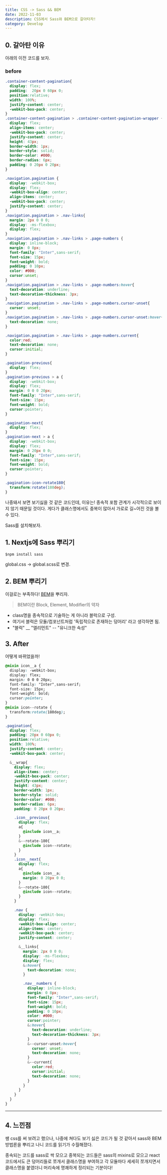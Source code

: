 ```yaml
---
title: CSS -> Sass && BEM
date: 2022-11-03
description: CSS에서 Sass와 BEM으로 갈아타자!
category: Develop
---
```


## 0. 갈아탄 이유
아래의 이전 코드를 보자.

### before
```css
.container-content-pagination{
  display: flex;
  padding:  20px 0 60px 0;
  position:relative;
  width: 100%;
  justify-content: center;
  -webkit-box-pack: center;
}
.container-content-pagination > .container-content-pagination-wrapper {
  display: flex;
  align-items: center;
  -webkit-box-pack: center;
  justify-content: center;
  height: 43px;
  border-width: 1px;
  border-style: solid;
  border-color: #000;
  border-radius: 6px;
  padding: 0 20px 0 20px;
}

.navigation.pagination {
  display: -webkit-box;
  display: flex;
  -webkit-box-align: center;
  align-items: center;
  -webkit-box-pack: center;
  justify-content: center;
}
.navigation.pagination > .nav-links{
  margin: 2px 0 0 0;
  display: -ms-flexbox;
  display: flex;
}
.navigation.pagination > .nav-links > .page-numbers {
  display: inline-block;
  margin: 0 8px;
  font-family: "Inter",sans-serif;
  font-size: 15px;
  font-weight: bold;
  padding: 0 10px;
  color: #000;
  cursor:unset;
}
.navigation.pagination > .nav-links > .page-numbers:hover{
  text-decoration: underline;
  text-decoration-thickness: 3px;
}
.navigation.pagination > .nav-links > .page-numbers.cursor-unset{
  cursor: unset;
}
.navigation.pagination > .nav-links > .page-numbers.cursor-unset:hover{
  text-decoration: none;
}

.navigation.pagination > .nav-links > .page-numbers.current{
  color:red;
  text-decoration: none;
  cursor:initial;
}

.pagination-previous{
  display: flex;
}
.pagination-previous > a {
  display: -webkit-box;
  display: flex;
  margin: 0 0 0 20px;
  font-family: "Inter",sans-serif;
  font-size: 15px;
  font-weight: bold;
  cursor:pointer;
}

.pagination-next{
  display: flex;
}
.pagination-next > a {
  display: -webkit-box;
  display: flex;
  margin: 0 20px 0 0;
  font-family: "Inter",sans-serif;
  font-size: 15px;
  font-weight: bold;
  cursor:pointer;
}

.pagination-icon-rotate180{
  transform:rotate(180deg);
}
```

나중돼서 보면 보기싫을 것 같은 코드인데, 이유는!
종속적 포함 관계가 시각적으로 보이지 않기 때문일 것이다.
게다가 클래스명에서도 중복이 많아서 가로로 길~어진 것을 볼 수 있다.

Sass를 설치해보자.


## 1. Nextjs에 Sass 뿌리기

```
$npm install sass
```

global.css -> global.scss로 변경.


## 2. BEM 뿌리기
이걸로는 부족하다!
[BEM](https://velog.io/@nemo/bem)을 뿌리자.

> BEM이란 Block, Element, Modifier의 약자
- class명을 종속적으로 기술하는 게 아니라 블럭으로 구성.
- 여기서 블럭은 모듈/컴포넌트처럼 '독립적으로 존재하는 덩어리' 라고 생각하면 됨.
- "블럭" __ "엘리먼트" -- "유니크한 속성"


## 3. After
어떻게 바뀌었을까!

```css
@mixin icon__a {
  display: -webkit-box;
  display: flex;
  margin: 0 0 0 20px;
  font-family: "Inter",sans-serif;
  font-size: 15px;
  font-weight: bold;
  cursor:pointer;
}
@mixin icon--rotate {
  transform:rotate(180deg);
}

.pagination{
  display: flex;
  padding: 20px 0 60px 0;
  position:relative;
  width: 100%;
  justify-content: center;
  -webkit-box-pack: center;

  &__wrap{
    display: flex;
    align-items: center;
    -webkit-box-pack: center;
    justify-content: center;
    height: 43px;
    border-width: 1px;
    border-style: solid;
    border-color: #000;
    border-radius: 6px;
    padding: 0 20px 0 20px;

    .icon__previous{
      display: flex;
      a{
        @include icon__a;
      }
      &--rotate-180{
        @include icon--rotate;
      }
    }
    .icon__next{
      display: flex;
      a{
        @include icon__a;
        margin: 0 20px 0 0;
      }
      &--rotate-180{
        @include icon--rotate;
      }
    }

    .nav {
      display: -webkit-box;
      display: flex;
      -webkit-box-align: center;
      align-items: center;
      -webkit-box-pack: center;
      justify-content: center;

      &__links{
        margin: 2px 0 0 0;
        display: -ms-flexbox;
        display: flex;
        &:hover{
          text-decoration: none;
        }

        .nav__numbers {
          display: inline-block;
          margin: 0 8px;
          font-family: "Inter",sans-serif;
          font-size: 15px;
          font-weight: bold;
          padding: 0 10px;
          color: #000;
          cursor:pointer;
          &:hover{
            text-decoration: underline;
            text-decoration-thickness: 3px;
          }
          &--cursor-unset:hover{
            cursor: unset;
            text-decoration: none;
          }
          &--current{
            color:red;
            cursor:initial;
            text-decoration: none;
          }
        }
      }
    }
  }
}
```

***

## 4. 느낀점
쌩 css를 써 보려고 했으나,
나중에 쳐다도 보기 싫은 코드가 될 것 같아서
sass와 BEM 방법론을 뿌리고 나니 코드를 읽기가 수월해졌다.

종속되는 코드를 sass로 싹 모으고
중복되는 코드들은 sass의 mixins로 모으고
react 코드에서도 큰 덩어리들로 쪼개서 클래스명을 부여하고
각 모듈마다 세세히 쪼개지면서 클래스명을 붙였더니
머리속에 명쾌하게 정리되는 기분이다!